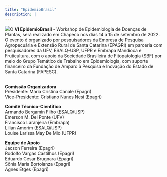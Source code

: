 ```yaml
---
title: "EpidemioBrasil"
description: |
---
```


![](img/worskshop-logo.png)O **VI EpidemioBrasil** - Workshop de Epidemiologia de Doenças de Plantas, será realizado em Chapecó nos dias 14 a 15 de setembro de 2022. O evento é organizado por pesquisadores da Empresa de Pesquisa Agropecuária e Extensão Rural de Santa Catarina (EPAGRI) em parceria com pesquisadores da UFV, ESALQ-USP, UFPR e Embrapa Mandioca e Fruticultura, com o apoio da Sociedade Brasileira de Fitopatologia (SBF) por meio do Grupo Temático de Trabalho em Epidemiologia, com suporte financeiro da Fundação de Amparo à Pesquisa e Inovação do Estado de Santa Catarina (FAPESC).

\
**Comissão Organizadora**\
Presidente: Maria Cristina Canale (Epagri)\
Vice-Presidente: Cristiano Nunes Nesi (Epagri)

**Comitê Técnico-Científico**\
Armando Bergamin Filho (ESALQ/USP)\
Emerson M. Del Ponte (UFV)\
Francisco Laranjeira (Embrapa)\
Lilian Amorim (ESALQ/USP)\
Louise Larissa May De Mio (UFPR)

**Equipe de Apoio\
**Jacson Ferreira (Epagri)\
Rodolfo Vargas Castilhos (Epagri)\
Eduardo César Brugnara (Epagri)\
Sônia Maria Bortolanza (Epagri)\
Agnes Etges (Epagri)
